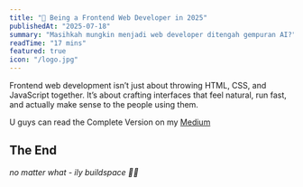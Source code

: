 ```yaml
---
title: "🎨 Being a Frontend Web Developer in 2025"
publishedAt: "2025-07-18"
summary: "Masihkah mungkin menjadi web developer ditengah gempuran AI?"
readTime: "17 mins"
featured: true
icon: "/logo.jpg"
---
```


Frontend web development isn’t just about throwing HTML, CSS, and JavaScript together. It’s about crafting interfaces that feel natural, run fast, and actually make sense to the people using them.

U guys can read the Complete Version on my [Medium](https://medium.com/@magnoncro95)

## The End
*no matter what - ily buildspace 🫶🏻*